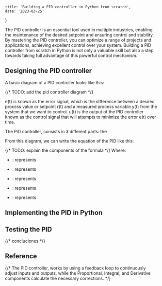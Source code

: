 
    title: 'Building a PID controller in Python from scratch',
    date: '2023-03-25'
}

The PID controller is an essential tool used in multiple industries, enabling 
the maintenance of the desired setpoint and ensuring control and stability. By 
mastering the PID controller, you can optimize a range of projects and 
applications, achieving excellent control over your system. Building a PID 
controller from scratch in Python is not only a valuable skill but also a step 
towards taking full advantage of this powerful control mechanism.

## Designing the PID controller

A basic diagram of a PID controller looks like this:

{/* TODO: add the pid controller diagram */}

e(t) is known as the error signal, which is the difference between a desired 
process value or setpoint r(t) and a measured process variable y(t) from the 
system that we want to control. u(t) is the output of the PID controller known 
as the control signal that will attempts to minimize the error e(t) over time. 


The PID controller, consists in 3 different parts: the 


From this diagram, we can write the equation of the PID like this:

<div style={{ display: 'block', margin: 'auto', width: '60%' }}>
    <InlineMath math="u(t) = K_p e(t) + K_i \int_{0}^{t} e(\tau) d\tau + K_d \frac{d}{dt} e(t)"/>
</div>



{/* TODO: explain the components of the formula */}
Where:

* <InlineMath math="K_p"/>: represents

* <InlineMath math="k_i"/>: represents

* <InlineMath math="k_d"/>: represents

* <InlineMath math="e(t)"/>: represents

* <InlineMath math="u(t)"/>: represents

## Implementing the PID in Python

## Testing the PID


{/* concluciones */}

## Reference



{/* The PID controller, works by using a feedback loop to continuously adjust inputs 
and outputs, while the Proportional, Integral, and Derivative components 
calculate the necessary corrections. */}


